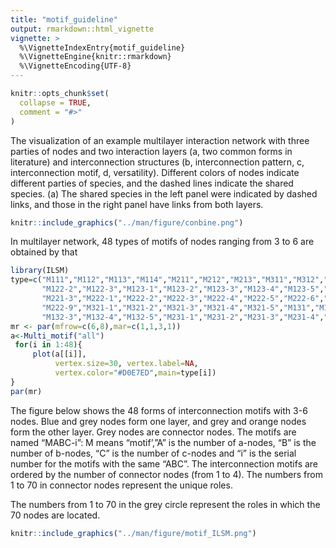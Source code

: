```yaml
---
title: "motif_guideline"
output: rmarkdown::html_vignette
vignette: >
  %\VignetteIndexEntry{motif_guideline}
  %\VignetteEngine{knitr::rmarkdown}
  %\VignetteEncoding{UTF-8}
---
```


```r
knitr::opts_chunk$set(
  collapse = TRUE,
  comment = "#>"
)
```

The visualization of an example multilayer interaction network with three parties of nodes and two interaction layers (a, two common forms in literature) and interconnection structures (b, interconnection pattern, c, interconnection motif, d, versatility). Different colors of nodes indicate different parties of species, and the dashed lines indicate the shared species. (a) The shared species in the left panel were indicated by dashed links, and those in the right panel have links from both layers.

```r
knitr::include_graphics("../man/figure/conbine.png")
```

In multilayer network, 48 types of motifs of nodes ranging from 3 to 6 are obtained by that

```r
library(ILSM)
type=c("M111","M112","M113","M114","M211","M212","M213","M311","M312","M411","M121","M122-1",
       "M122-2","M122-3","M123-1","M123-2","M123-3","M123-4","M123-5","M221-1","M221-2",
       "M221-3","M222-1","M222-2","M222-3","M222-4","M222-5","M222-6","M222-7","M222-8",
       "M222-9","M321-1","M321-2","M321-3","M321-4","M321-5","M131","M132-1","M132-2",
       "M132-3","M132-4","M132-5","M231-1","M231-2","M231-3","M231-4","M231-5","M141")
mr <- par(mfrow=c(6,8),mar=c(1,1,3,1))
a<-Multi_motif("all")
 for(i in 1:48){
     plot(a[[i]],
          vertex.size=30, vertex.label=NA,
          vertex.color="#D0E7ED",main=type[i])
}
par(mr)

```

The figure below shows the 48 forms of interconnection motifs with 3-6 nodes. Blue and grey nodes form one layer, and grey and orange nodes form the other layer. Grey nodes are connector nodes. The motifs are named "MABC-i": M means "motif',"A" is the number of a-nodes, "B" is the number of b-nodes, "C" is the number of c-nodes and "i" is the serial number for the motifs with the same "ABC". The interconnection motifs are ordered by the number of connector nodes (from 1 to 4). The numbers from 1 to 70 in connector nodes represent the unique roles.

The numbers from 1 to 70 in the grey circle represent the roles in which the 70 nodes are located.

```r
knitr::include_graphics("../man/figure/motif_ILSM.png")
```
